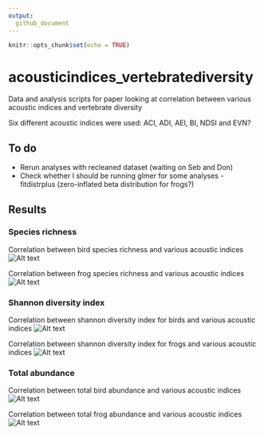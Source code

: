 ```yaml
---
output: 
  github_document
---
```


```r
knitr::opts_chunk$set(echo = TRUE)
```
# acousticindices_vertebratediversity
Data and analysis scripts for paper looking at correlation between various acoustic indices and vertebrate diversity

Six different acoustic indices were used: ACI, ADI, AEI, BI, NDSI and EVN?

## To do
* Rerun analyses with recleaned dataset (waiting on Seb and Don)
* Check whether I should be running glmer for some analyses - fitdistrplus (zero-inflated beta distribution for frogs?)

## Results

### Species richness
Correlation between bird species richness and various acoustic indices
![Alt text](outputs/figures/birds_richness.png)

Correlation between frog species richness and various acoustic indices
![Alt text](outputs/figures/frogs_richness.png)

### Shannon diversity index
Correlation between shannon diversity index for birds and various acoustic indices
![Alt text](outputs/figures/birds_shannon.png)

Correlation between shannon diversity index for frogs and various acoustic indices
![Alt text](outputs/figures/frogs_shannon.png)

### Total abundance
Correlation between total bird abundance and various acoustic indices
![Alt text](outputs/figures/birds_count.png)

Correlation between total frog abundance and various acoustic indices
![Alt text](outputs/figures/frogs_count.png)